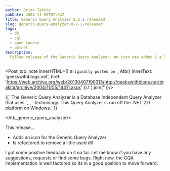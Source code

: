 ```yaml
---
author: Brian Takita
pubDate: 2004-11-05T07:54Z
title: Generic Query Analyzer 0.2.1 released
slug: generic-query-analyzer-0-2-1-released
tags:
  - db
  - sql
  - open source
  - dotnet
description:
  Follow release of the Generic Query Analyzer. An icon was added & a little-used dll was removed.
---
```


<Post_top_note innerHTML={[
	`Originally posted on `,
	Atb({
		innerText: 'geekswithblogs.net',
		href: 'https://web.archive.org/web/20130407190313/http://geekswithblogs.net/btakita/archive/2004/11/05/14411.aspx'
	}).t
].join('')}/>
<p>
	{[
		`The Generic Query Analyzer is a Database Independent Query Analyzer that uses `,
		<Atb_ado_net innerText="ADO.NET (OLEDB)"/>,
		` technology. This Query Analyzer is run off the .NET 2.0 platform on Windows.`
	]}
</p>

<Atb_generic_query_analyzer/>

This release…

- Adds an icon for the Generic Query Analyzer
- Is refactored to remove a little used dll

I got some positive feedback on it so far. Let me know if you have any suggestions, requests or find some bugs.
Right now, the GQA implementation is well factored so its in a good position to move forward.
